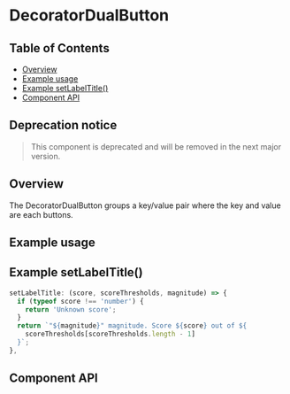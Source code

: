 
# DecoratorDualButton

## Table of Contents

- [Overview](#overview)
- [Example usage](#example-usage)
- [Example setLabelTitle()](#example-setlabeltitle)
- [Component API](#component-api)

## Deprecation notice

> This component is deprecated and will be removed in the next major version.


## Overview

The DecoratorDualButton groups a key/value pair where the key and value are each
buttons.

## Example usage

<Canvas>
  <Story of={DecoratorDualButtonStories.Default} />
</Canvas>

## Example **setLabelTitle()**

```js
setLabelTitle: (score, scoreThresholds, magnitude) => {
  if (typeof score !== 'number') {
    return 'Unknown score';
  }
  return `"${magnitude}" magnitude. Score ${score} out of ${
    scoreThresholds[scoreThresholds.length - 1]
  }`;
},
```

## Component API

<Controls />
